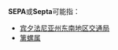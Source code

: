 '''SEPA'''或'''Septa'''可能指：
* [[宾夕法尼亚州东南地区交通局|宾夕法尼亚州东南地区交通局]]
* [[篱螺属|篱螺属]]

{{disambig|cat=五字拉丁字母缩写消歧义}}